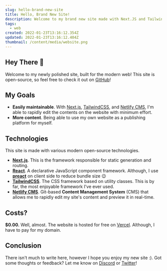 ```yaml
---
slug: hello-brand-new-site
title: Hello, Brand New Site!
description: Welcome to my brand new site made with Next.JS and TailwindCSS!
tags:
  - web
created: 2022-01-23T13:16:12.354Z
updated: 2022-01-23T13:16:12.404Z
thumbnail: /content/media/website.png
---
```

## Hey There 👋

Welcome to my newly polished site, built for the modern web! This site is open-source, so feel free to check it out on [GitHub](https://github.com/Cubxity/cubxity.dev)!

## My Goals

* **Easily maintainable**. With [Next.js](https://nextjs.org/), [TailwindCSS](https://tailwindcss.com/), and [Netlify CMS](https://www.netlifycms.org/), I'm able to rapidly edit the contents on the website with minimum effort.
* **More content**. Being able to use my own website as a publishing platform for myself. 

## Technologies

This site is made with various modern open-source technologies.

* [**Next.js**](https://nextjs.org/). This is the framework responsible for static generation and routing.
* [**React**](https://reactjs.org/). A declarative JavaScript component framework. Although, I use [**preact**](https://preactjs.com/) on client side to reduce bundle size 😉
* [**TailwindCSS**](https://tailwindcss.com/). The CSS framework based on utility classes. This is by far, the most enjoyable framework I've ever used.
* [**Netlify CMS**](https://www.netlifycms.org/). Git-based **Content Management System** (CMS) that allows me to rapidly edit my site's content and preview it in real-time.

## Costs?

**$0.00.** Well, almost. The website is hosted for free on [Vercel](https://vercel.com/). Although, I have to pay for my domain.

## Conclusion

There isn't much to write here, however I hope you enjoy my new site :). Got some thoughts or feedback? Let me know on [Discord](https://discord.gg/UUPeTMVjV7) or [Twitter](https://twitter.com/cubxity)! 